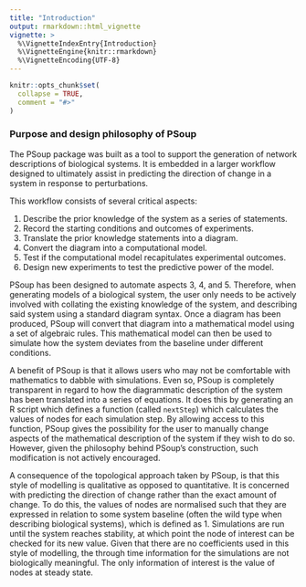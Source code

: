 ```yaml
---
title: "Introduction"
output: rmarkdown::html_vignette
vignette: >
  %\VignetteIndexEntry{Introduction}
  %\VignetteEngine{knitr::rmarkdown}
  %\VignetteEncoding{UTF-8}
---
```


```r
knitr::opts_chunk$set(
  collapse = TRUE,
  comment = "#>"
)
```

### Purpose and design philosophy of PSoup

The PSoup package was built as a tool to support the generation of network descriptions of biological systems. It is embedded in a larger workflow designed to ultimately assist in predicting the direction of change in a system in response to perturbations.

This workflow consists of several critical aspects: 

1. Describe the prior knowledge of the system as a series of statements.
2. Record the starting conditions and outcomes of experiments.
3. Translate the prior knowledge statements into a diagram.
4. Convert the diagram into a computational model.
5. Test if the computational model recapitulates experimental outcomes.
6. Design new experiments to test the predictive power of the model.

PSoup has been designed to automate aspects 3, 4, and 5. Therefore, when generating models of a biological system, the user only needs to be actively involved with collating the existing knowledge of the system, and describing said system using a standard diagram syntax. Once a diagram has been produced, PSoup will convert that diagram into a mathematical model using a set of algebraic rules. This mathematical model can then be used to simulate how the system deviates from the baseline under different conditions.

A benefit of PSoup is that it allows users who may not be comfortable with mathematics to dabble with simulations. Even so, PSoup is completely transparent in regard to how the diagrammatic description of the system has been translated into a series of equations. It does this by generating an R script which defines a function (called `nextStep`) which calculates the values of nodes for each simulation step. By allowing access to this function, PSoup gives the possibility for the user to manually change aspects of the mathematical description of the system if they wish to do so. However, given the philosophy behind PSoup's construction, such modification is not actively encouraged.

A consequence of the topological approach taken by PSoup, is that this style of modelling is qualitative as opposed to quantitative. It is concerned with predicting the direction of change rather than the exact amount of change. To do this, the values of nodes are normalised such that they are expressed in relation to some system baseline (often the wild type when describing biological systems), which is defined as 1. Simulations are run until the system reaches stability, at which point the node of interest can be checked for its new value. Given that there are no coefficients used in this style of modelling, the through time information for the simulations are not biologically meaningful. The only information of interest is the value of nodes at steady state.
